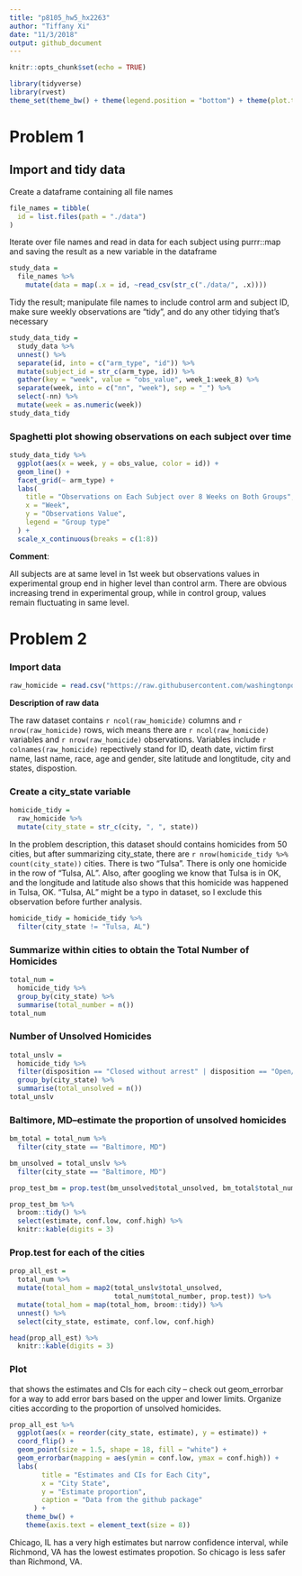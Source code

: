 ```yaml
---
title: "p8105_hw5_hx2263"
author: "Tiffany Xi"
date: "11/3/2018"
output: github_document
---
```


```r
knitr::opts_chunk$set(echo = TRUE)

library(tidyverse)
library(rvest)
theme_set(theme_bw() + theme(legend.position = "bottom") + theme(plot.title = element_text(hjust = 0.5)))
```

# Problem 1

## Import and tidy data
Create a dataframe containing all file names

```r
file_names = tibble(
  id = list.files(path = "./data")
) 
```

Iterate over file names and read in data for each subject using purrr::map and saving the result as a new variable in the dataframe

```r
study_data = 
  file_names %>% 
	mutate(data = map(.x = id, ~read_csv(str_c("./data/", .x)))) 
```

Tidy the result; manipulate file names to include control arm and subject ID, make sure weekly observations are “tidy”, and do any other tidying that’s necessary

```r
study_data_tidy = 
  study_data %>% 
  unnest() %>% 
  separate(id, into = c("arm_type", "id")) %>% 
  mutate(subject_id = str_c(arm_type, id)) %>%
  gather(key = "week", value = "obs_value", week_1:week_8) %>% 
  separate(week, into = c("nn", "week"), sep = "_") %>% 
  select(-nn) %>% 
  mutate(week = as.numeric(week))
study_data_tidy
```

### Spaghetti plot showing observations on each subject over time

```r
study_data_tidy %>% 
  ggplot(aes(x = week, y = obs_value, color = id)) +
  geom_line() +
  facet_grid(~ arm_type) +
  labs(
    title = "Observations on Each Subject over 8 Weeks on Both Groups", 
    x = "Week", 
    y = "Observations Value", 
    legend = "Group type"
  ) +
  scale_x_continuous(breaks = c(1:8))
```

**Comment**:

All subjects are at same level in 1st week but observations values in experimental group end in higher level than control arm. There are obvious increasing trend in experimental group, while in control group, values remain fluctuating in same level.

# Problem 2

### Import data

```r
raw_homicide = read.csv("https://raw.githubusercontent.com/washingtonpost/data-homicides/master/homicide-data.csv")
```

**Description of raw data**

The raw dataset contains `r ncol(raw_homicide)` columns and `r nrow(raw_homicide)` rows, wich means there are `r ncol(raw_homicide)` variables and `r nrow(raw_homicide)` observations. Variables include `r colnames(raw_homicide)` repectively stand for ID, death date, victim first name, last name, race, age and gender, site latitude and longtitude, city and states, dispostion.

### Create a city_state variable

```r
homicide_tidy = 
  raw_homicide %>% 
  mutate(city_state = str_c(city, ", ", state)) 
```

In the problem description, this dataset should contains homicides from 50 cities, but after summarizing city_state, there are `r nrow(homicide_tidy %>% count(city_state))` cities. There is two "Tulsa". There is only one homicide in the row of "Tulsa, AL". Also, after googling we know that Tulsa is in OK, and the longitude and latitude also shows that this homicide was happened in Tulsa, OK. "Tulsa, AL" might be a typo in dataset, so I exclude this observation before further analysis.

```r
homicide_tidy = homicide_tidy %>% 
  filter(city_state != "Tulsa, AL")
```

### Summarize within cities to obtain the Total Number of Homicides

```r
total_num = 
  homicide_tidy %>% 
  group_by(city_state) %>%
  summarise(total_number = n())
total_num
```

### Number of Unsolved Homicides

```r
total_unslv = 
  homicide_tidy %>% 
  filter(disposition == "Closed without arrest" | disposition == "Open/No arrest") %>% 
  group_by(city_state) %>% 
  summarise(total_unsolved = n())
total_unslv
```

### Baltimore, MD--estimate the proportion of unsolved homicides

```r
bm_total = total_num %>%
  filter(city_state == "Baltimore, MD")

bm_unsolved = total_unslv %>%
  filter(city_state == "Baltimore, MD")

prop_test_bm = prop.test(bm_unsolved$total_unsolved, bm_total$total_number)

prop_test_bm %>% 
  broom::tidy() %>%
  select(estimate, conf.low, conf.high) %>%
  knitr::kable(digits = 3)
```

### Prop.test for each of the cities

```r
prop_all_est = 
  total_num %>% 
  mutate(total_hom = map2(total_unslv$total_unsolved, 
                          total_num$total_number, prop.test)) %>% 
  mutate(total_hom = map(total_hom, broom::tidy)) %>% 
  unnest() %>% 
  select(city_state, estimate, conf.low, conf.high)

head(prop_all_est) %>%
  knitr::kable(digits = 3)
```

### Plot 

that shows the estimates and CIs for each city – check out geom_errorbar for a way to add error bars based on the upper and lower limits. Organize cities according to the proportion of unsolved homicides.

```r
prop_all_est %>%
  ggplot(aes(x = reorder(city_state, estimate), y = estimate)) +
  coord_flip() + 
  geom_point(size = 1.5, shape = 18, fill = "white") +
  geom_errorbar(mapping = aes(ymin = conf.low, ymax = conf.high)) +
  labs(
        title = "Estimates and CIs for Each City",
        x = "City State",
        y = "Estimate proportion",
        caption = "Data from the github package"
      ) +
    theme_bw() +
    theme(axis.text = element_text(size = 8))
```

Chicago, IL has a very high estimates but narrow confidence interval, while Richmond, VA has the lowest estimates propotion. So chicago is less safer than Richmond, VA.